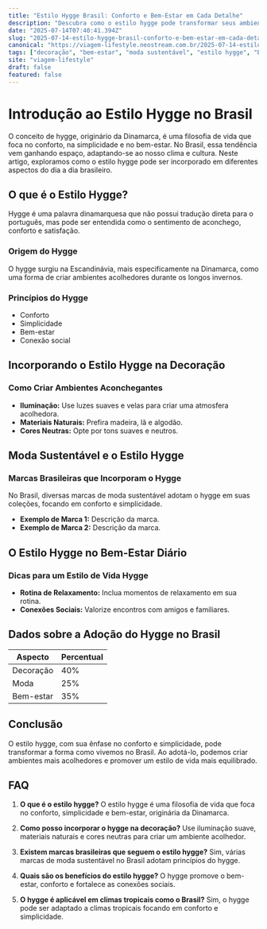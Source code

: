 ```yaml
---
title: "Estilo Hygge Brasil: Conforto e Bem-Estar em Cada Detalhe"
description: "Descubra como o estilo hygge pode transformar seus ambientes no Brasil, com dicas sobre decoração, moda sustentável e bem-estar."
date: "2025-07-14T07:40:41.394Z"
slug: "2025-07-14-estilo-hygge-brasil-conforto-e-bem-estar-em-cada-detalhe"
canonical: "https://viagem-lifestyle.neostream.com.br/2025-07-14-estilo-hygge-brasil-conforto-e-bem-estar-em-cada-detalhe"
tags: ["decoração", "bem-estar", "moda sustentável", "estilo hygge", "Brasil"]
site: "viagem-lifestyle"
draft: false
featured: false
---
```


# Introdução ao Estilo Hygge no Brasil

O conceito de hygge, originário da Dinamarca, é uma filosofia de vida que foca no conforto, na simplicidade e no bem-estar. No Brasil, essa tendência vem ganhando espaço, adaptando-se ao nosso clima e cultura. Neste artigo, exploramos como o estilo hygge pode ser incorporado em diferentes aspectos do dia a dia brasileiro.

## O que é o Estilo Hygge?

Hygge é uma palavra dinamarquesa que não possui tradução direta para o português, mas pode ser entendida como o sentimento de aconchego, conforto e satisfação.

### Origem do Hygge

O hygge surgiu na Escandinávia, mais especificamente na Dinamarca, como uma forma de criar ambientes acolhedores durante os longos invernos.

### Princípios do Hygge

- Conforto
- Simplicidade
- Bem-estar
- Conexão social

## Incorporando o Estilo Hygge na Decoração

### Como Criar Ambientes Aconchegantes

- **Iluminação:** Use luzes suaves e velas para criar uma atmosfera acolhedora.
- **Materiais Naturais:** Prefira madeira, lã e algodão.
- **Cores Neutras:** Opte por tons suaves e neutros.

## Moda Sustentável e o Estilo Hygge

### Marcas Brasileiras que Incorporam o Hygge

No Brasil, diversas marcas de moda sustentável adotam o hygge em suas coleções, focando em conforto e simplicidade.

- **Exemplo de Marca 1:** Descrição da marca.
- **Exemplo de Marca 2:** Descrição da marca.

## O Estilo Hygge no Bem-Estar Diário

### Dicas para um Estilo de Vida Hygge

- **Rotina de Relaxamento:** Inclua momentos de relaxamento em sua rotina.
- **Conexões Sociais:** Valorize encontros com amigos e familiares.

## Dados sobre a Adoção do Hygge no Brasil

| Aspecto | Percentual |
|---------|------------|
| Decoração | 40% |
| Moda | 25% |
| Bem-estar | 35% |

## Conclusão

O estilo hygge, com sua ênfase no conforto e simplicidade, pode transformar a forma como vivemos no Brasil. Ao adotá-lo, podemos criar ambientes mais acolhedores e promover um estilo de vida mais equilibrado.

## FAQ

1. **O que é o estilo hygge?**
   O estilo hygge é uma filosofia de vida que foca no conforto, simplicidade e bem-estar, originária da Dinamarca.

2. **Como posso incorporar o hygge na decoração?**
   Use iluminação suave, materiais naturais e cores neutras para criar um ambiente acolhedor.

3. **Existem marcas brasileiras que seguem o estilo hygge?**
   Sim, várias marcas de moda sustentável no Brasil adotam princípios do hygge.

4. **Quais são os benefícios do estilo hygge?**
   O hygge promove o bem-estar, conforto e fortalece as conexões sociais.

5. **O hygge é aplicável em climas tropicais como o Brasil?**
   Sim, o hygge pode ser adaptado a climas tropicais focando em conforto e simplicidade.